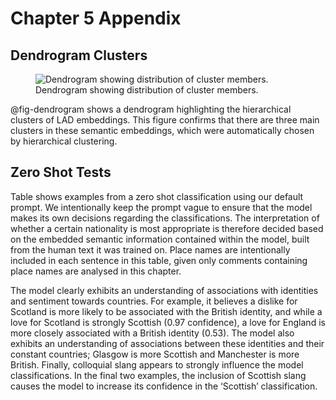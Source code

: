 # Chapter 5 Appendix

## Dendrogram Clusters

![Dendrogram showing distribution of cluster members.](appendices_figures/clusters_d.png){#fig-dendrogram}

@fig-dendrogram shows a dendrogram highlighting the hierarchical clusters of LAD embeddings. This figure confirms that there are three main clusters in these semantic embeddings, which were automatically chosen by hierarchical clustering.

## Zero Shot Tests

Table \ref{tbl-zero-shot} shows examples from a zero shot classification using our default prompt. We intentionally keep the prompt vague to ensure that the model makes its own decisions regarding the classifications. The interpretation of whether a certain nationality is most appropriate is therefore decided based on the embedded semantic information contained within the model, built from the human text it was trained on. Place names are intentionally included in each sentence in this table, given only comments containing place names are analysed in this chapter.

\begin{table}
    \centering
    \caption{\label{tbl-zero-shot}Zero Shot Examples.}
  \fontsize{9}{11}\selectfont
  \begin{tabular}{llr}
    \toprule
  Sentence & Label & Confidence \\
    \midrule
  I hate Scotland. & British & 0.54 \\
  I love Scotland. & Scottish & 0.97 \\
  I hate Wales. & British & 0.58 \\
  I love Wales. & Welsh & 0.99 \\
  I hate England. & British & 0.48 \\
  I love England. & English & 0.53 \\
  I live in Manchester. & British & 0.48 \\
  I live in Glasgow. & Scottish & 0.64 \\
  I'm gonnae see ya in bonnie Aberdeen. & Scottish & 0.82 \\
  I'm going to see you in Aberdeen. & Scottish & 0.66 \\
    \bottomrule
  \end{tabular}
\end{table}

The model clearly exhibits an understanding of associations with identities and sentiment towards countries. For example, it believes a dislike for Scotland is more likely to be associated with the British identity, and while a love for Scotland is strongly Scottish (0.97 confidence), a love for England is more closely associated with a British identity (0.53). The model also exhibits an understanding of associations between these identities and their constant countries; Glasgow is more Scottish and Manchester is more British. Finally, colloquial slang appears to strongly influence the model classifications. In the final two examples, the inclusion of Scottish slang causes the model to increase its confidence in the 'Scottish' classification.
